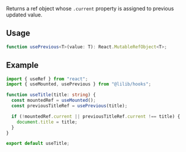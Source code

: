 Returns a ref object whose `.current` property is assigned to previous updated value.

## Usage

```ts
function usePrevious<T>(value: T): React.MutableRefObject<T>;
```

## Example

```ts
import { useRef } from "react";
import { useMounted, usePrevious } from "@lilib/hooks";

function useTitle(title: string) {
  const mountedRef = useMounted();
  const previousTitleRef = usePrevious(title);

  if (!mountedRef.current || previousTitleRef.current !== title) {
    document.title = title;
  }
}

export default useTitle;
```
